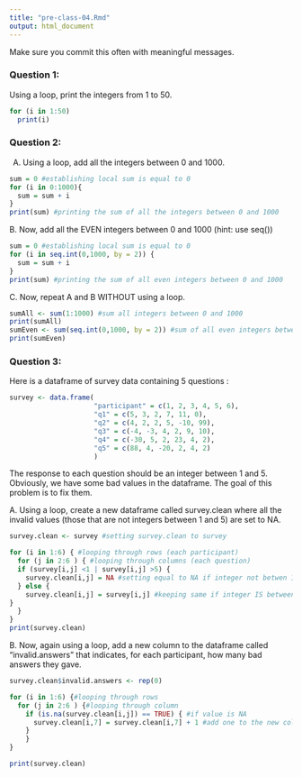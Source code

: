 ```yaml
---
title: "pre-class-04.Rmd"
output: html_document
---
```


Make sure you commit this often with meaningful messages. 

### Question 1:
Using a loop, print the integers from 1 to 50. 
```r
for (i in 1:50)
  print(i)
```

### Question 2:
A.  Using a loop, add all the integers between 0 and 1000.
```r
sum = 0 #establishing local sum is equal to 0 
for (i in 0:1000){
  sum = sum + i
}
print(sum) #printing the sum of all the integers between 0 and 1000
```
B. Now, add all the EVEN integers between 0 and 1000 (hint: use seq())
```r
sum = 0 #establishing local sum is equal to 0 
for (i in seq.int(0,1000, by = 2)) {
  sum = sum + i
}
print(sum) #printing the sum of all even integers between 0 and 1000
```

C. Now, repeat A and B WITHOUT using a loop.
```r
sumAll <- sum(1:1000) #sum all integers between 0 and 1000
print(sumAll)
sumEven <- sum(seq.int(0,1000, by = 2)) #sum of all even integers between 0 and 1000
print(sumEven)
```

### Question 3:

Here is a dataframe of survey data containing 5 questions :

```r
survey <- data.frame(
                     "participant" = c(1, 2, 3, 4, 5, 6),
                     "q1" = c(5, 3, 2, 7, 11, 0),
                     "q2" = c(4, 2, 2, 5, -10, 99),
                     "q3" = c(-4, -3, 4, 2, 9, 10),
                     "q4" = c(-30, 5, 2, 23, 4, 2),
                     "q5" = c(88, 4, -20, 2, 4, 2)
                     )
```
The response to each question should be an integer between 1 and 5. Obviously, we have some bad values in the dataframe. The goal of this problem is to fix them.

A. Using a loop, create a new dataframe called survey.clean where all the invalid values (those that are not integers between 1 and 5) are set to NA.
```r
survey.clean <- survey #setting survey.clean to survey 

for (i in 1:6) { #looping through rows (each participant) 
  for (j in 2:6 ) { #looping through columns (each question)
  if (survey[i,j] <1 | survey[i,j] >5) {
    survey.clean[i,j] = NA #setting equal to NA if integer not betwen 1 and 5 
  } else {
    survey.clean[i,j] = survey[i,j] #keeping same if integer IS between 1 and 5
}
  }
}
print(survey.clean)
```


B. Now, again using a loop, add a new column to the dataframe called “invalid.answers” that indicates, for each participant, how many bad answers they gave.
```r
survey.clean$invalid.answers <- rep(0)

for (i in 1:6) {#looping through rows
  for (j in 2:6 ) {#looping through column 
    if (is.na(survey.clean[i,j]) == TRUE) { #if value is NA 
      survey.clean[i,7] = survey.clean[i,7] + 1 #add one to the new column
    }
    }
}

print(survey.clean)
```
